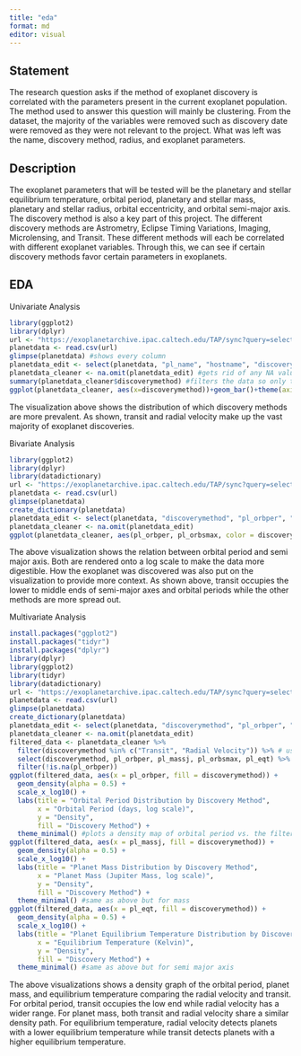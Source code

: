 ---
title: "eda"
format: md
editor: visual
---

## Statement

The research question asks if the method of exoplanet discovery is correlated with the parameters present in the current exoplanet population. The method used to answer this question will mainly be clustering. From the dataset, the majority of the variables were removed such as discovery date were removed as they were not relevant to the project. What was left was the name, discovery method, radius, and exoplanet parameters.

## Description

The exoplanet parameters that will be tested will be the planetary and stellar equilibrium temperature, orbital period, planetary and stellar mass, planetary and stellar radius, orbital eccentricity, and orbital semi-major axis. The discovery method is also a key part of this project. The different discovery methods are Astrometry, Eclipse Timing Variations, Imaging, Microlensing, and Transit. These different methods will each be correlated with different exoplanet variables. Through this, we can see if certain discovery methods favor certain parameters in exoplanets.

## EDA

Univariate Analysis

```{r}
library(ggplot2)
library(dplyr)
url <- "https://exoplanetarchive.ipac.caltech.edu/TAP/sync?query=select+*+from+pscomppars&format=csv"#data being loaded in
planetdata <- read.csv(url) 
glimpse(planetdata) #shows every column
planetdata_edit <- select(planetdata, "pl_name", "hostname", "discoverymethod", "pl_orbper", "pl_orbsmax", "pl_massj", "pl_eqt", "pl_orbeccen", "pl_rade") #selects the few columns that will be used in the final project
planetdata_cleaner <- na.omit(planetdata_edit) #gets rid of any NA values    
summary(planetdata_cleaner$discoverymethod) #filters the data so only the discovery method is present
ggplot(planetdata_cleaner, aes(x=discoverymethod))+geom_bar()+theme(axis.text = element_text(size=6.5)) #makes a graph comparing how often a discovery method is used
```

The visualization above shows the distribution of which discovery methods are more prevalent. As shown, transit and radial velocity make up the vast majority of exoplanet discoveries.

Bivariate Analysis

```{r}
library(ggplot2)
library(dplyr)
library(datadictionary)
url <- "https://exoplanetarchive.ipac.caltech.edu/TAP/sync?query=select+*+from+pscomppars&format=csv"
planetdata <- read.csv(url) 
glimpse(planetdata) 
create_dictionary(planetdata)
planetdata_edit <- select(planetdata, "discoverymethod", "pl_orbper", "pl_orbsmax", "pl_massj", "pl_eqt", "pl_orbeccen", "pl_rade", "st_teff", "st_rad", "st_mass") 
planetdata_cleaner <- na.omit(planetdata_edit)
ggplot(planetdata_cleaner, aes(pl_orbper, pl_orbsmax, color = discoverymethod, shape = discoverymethod)) + geom_point(alpha = 2, size =1.5) + scale_x_log10() + scale_y_log10() + xlab("Orbital Period") + ylab("Semi Major Axis")
```

The above visualization shows the relation between orbital period and semi major axis. Both are rendered onto a log scale to make the data more digestible. How the exoplanet was discovered was also put on the visualization to provide more context. As shown above, transit occupies the lower to middle ends of semi-major axes and orbital periods while the other methods are more spread out.

Multivariate Analysis

```{r}
install.packages("ggplot2")
install.packages("tidyr")
install.packages("dplyr")
library(dplyr)
library(ggplot2)
library(tidyr)
library(datadictionary)
url <- "https://exoplanetarchive.ipac.caltech.edu/TAP/sync?query=select+*+from+pscomppars&format=csv"
planetdata <- read.csv(url) 
glimpse(planetdata) 
create_dictionary(planetdata)
planetdata_edit <- select(planetdata, "discoverymethod", "pl_orbper", "pl_orbsmax", "pl_massj", "pl_eqt", "pl_orbeccen", "pl_rade", "st_teff", "st_rad", "st_mass") 
planetdata_cleaner <- na.omit(planetdata_edit)
filtered_data <- planetdata_cleaner %>%
  filter(discoverymethod %in% c("Transit", "Radial Velocity")) %>% # use these two because they encompass the majority of the data points
  select(discoverymethod, pl_orbper, pl_massj, pl_orbsmax, pl_eqt) %>% #filters the data so only these columns are present
  filter(!is.na(pl_orbper)) 
ggplot(filtered_data, aes(x = pl_orbper, fill = discoverymethod)) +
  geom_density(alpha = 0.5) +
  scale_x_log10() +   
  labs(title = "Orbital Period Distribution by Discovery Method",
       x = "Orbital Period (days, log scale)",
       y = "Density",
       fill = "Discovery Method") +
  theme_minimal() #plots a density map of orbital period vs. the filtered discovery methods
ggplot(filtered_data, aes(x = pl_massj, fill = discoverymethod)) +
  geom_density(alpha = 0.5) +
  scale_x_log10() +
  labs(title = "Planet Mass Distribution by Discovery Method",
       x = "Planet Mass (Jupiter Mass, log scale)",
       y = "Density",
       fill = "Discovery Method") +
  theme_minimal() #same as above but for mass
ggplot(filtered_data, aes(x = pl_eqt, fill = discoverymethod)) +
  geom_density(alpha = 0.5) +
  scale_x_log10() +
  labs(title = "Planet Equilibrium Temperature Distribution by Discovery Method",
       x = "Equilibrium Temperature (Kelvin)",
       y = "Density",
       fill = "Discovery Method") +
  theme_minimal() #same as above but for semi major axis
```

The above visualizations shows a density graph of the orbital period, planet mass, and equilibrium temperature comparing the radial velocity and transit. For orbital period, transit occupies the low end while radial velocity has a wider range. For planet mass, both transit and radial velocity share a similar density path. For equilibrium temperature, radial velocity detects planets with a lower equilibrium temperature while transit detects planets with a higher equilibrium temperature.
